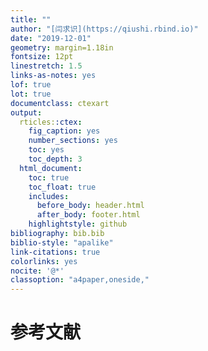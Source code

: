 ```yaml
---
title: ""
author: "[闫求识](https://qiushi.rbind.io)"
date: "2019-12-01"
geometry: margin=1.18in
fontsize: 12pt
linestretch: 1.5
links-as-notes: yes
lof: true
lot: true
documentclass: ctexart
output:
  rticles::ctex:
    fig_caption: yes
    number_sections: yes
    toc: yes
    toc_depth: 3
  html_document:
    toc: true
    toc_float: true
    includes:
      before_body: header.html
      after_body: footer.html
    highlightstyle: github
bibliography: bib.bib
biblio-style: "apalike"
link-citations: true
colorlinks: yes
nocite: '@*'
classoption: "a4paper,oneside,"
---
```





# 参考文献  
